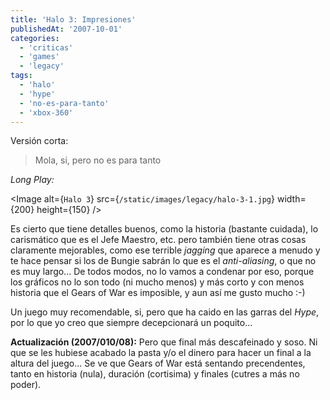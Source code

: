 ```yaml
---
title: 'Halo 3: Impresiones'
publishedAt: '2007-10-01'
categories:
  - 'criticas'
  - 'games'
  - 'legacy'
tags:
  - 'halo'
  - 'hype'
  - 'no-es-para-tanto'
  - 'xbox-360'
---
```


Versión corta:

> Mola, si, pero no es para tanto

_Long Play:_

\<Image
alt={`Halo 3`}
src={`/static/images/legacy/halo-3-1.jpg`}
width={200}
height={150}
/>

Es cierto que tiene detalles buenos, como la historia (bastante cuidada), lo carismático que es el Jefe Maestro, etc. pero también tiene otras cosas claramente mejorables, como ese terrible _jagging_ que aparece a menudo y te hace pensar si los de Bungie sabrán lo que es el _anti-aliasing_, o que no es muy largo... De todos modos, no lo vamos a condenar por eso, porque los gráficos no lo son todo (ni mucho menos) y más corto y con menos historia que el Gears of War es imposible, y aun así me gusto mucho :-)

Un juego muy recomendable, si, pero que ha caido en las garras del _Hype_, por lo que yo creo que siempre decepcionará un poquito...

**Actualización (2007/010/08):** Pero que final más descafeinado y soso. Ni que se les hubiese acabado la pasta y/o el dinero para hacer un final a la altura del juego... Se ve que Gears of War está sentando precendentes, tanto en historia (nula), duración (cortisima) y finales (cutres a más no poder).

